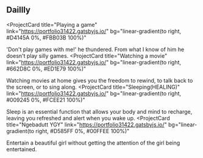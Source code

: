 ## Daillly

<ProjectCard
  title="Playing a game"
  link="https://portfolio31422.gatsbyjs.io/"
  bg="linear-gradient(to right, #D4145A 0%, #FBB03B 100%)"
>
  'Don't play games with me!' he thundered.
  From what I know of him he doesn't play silly games.
</ProjectCard>
<ProjectCard
  title="Watching a movie"
  link="https://portfolio31422.gatsbyjs.io/"
  bg="linear-gradient(to right, #662D8C 0%, #ED1E79 100%)"
>
  Watching movies at home gives you the freedom to rewind, to talk back to the screen, or to sing along.
</ProjectCard>
<ProjectCard
  title="Sleeping(HEALING)"
  link="https://portfolio31422.gatsbyjs.io/"
  bg="linear-gradient(to right, #009245 0%, #FCEE21 100%)"
>
  Sleep is an essential function that allows your body and mind to recharge, leaving you refreshed and alert when you wake up.
</ProjectCard>
<ProjectCard
  title="Ngebadutt YGY"
  link="https://portfolio31422.gatsbyjs.io/"
  bg="linear-gradient(to right, #D585FF 0%, #00FFEE 100%)"
>
  Entertain a beautiful girl without getting the attention of the girl being entertained.
</ProjectCard>
